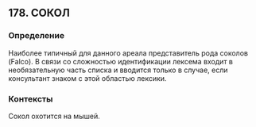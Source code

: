 ## 178. СОКОЛ
### Определение
Наиболее типичный для данного ареала представитель рода соколов (Falco). В связи со сложностью идентификации лексема входит в необязательную часть списка и вводится только в случае, если консультант знаком с этой областью лексики. 

### Контексты
Сокол охотится на мышей.

